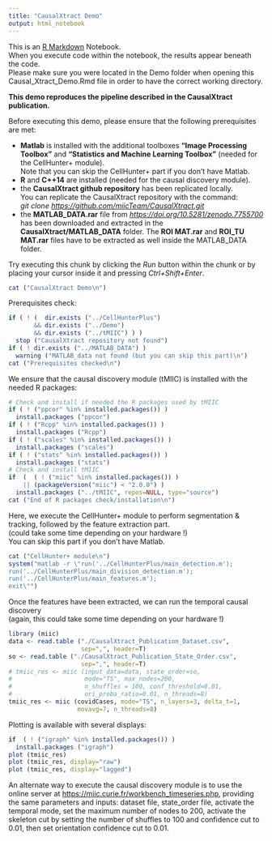 ---
title: "CausalXtract Demo"
output: html_notebook
---

This is an [R Markdown](http://rmarkdown.rstudio.com) Notebook.\
When you execute code within the notebook, the results appear beneath the code.\
Please make sure you were located in the Demo folder when opening this Causal_Xtract_Demo.Rmd file in order to have the correct working directory.

**This demo reproduces the pipeline described in the CausalXtract publication.**

Before executing this demo, please ensure that the following prerequisites are met:

-   **Matlab** is installed with the additional toolboxes **"Image Processing Toolbox"** and **"Statistics and Machine Learning Toolbox"** (needed for the CellHunter+ module).\
    Note that you can skip the CellHunter+ part if you don't have Matlab.\
-   **R** and **C++14** are installed (needed for the causal discovery module).\
-   the **CausalXtract github repository** has been replicated locally.\
    You can replicate the CausalXtract repository with the command:\
    *git clone <https://github.com/miicTeam/CausalXtract.git>*\
-   the **MATLAB_DATA.rar** file from [*https://doi.org/10.5281/zenodo.7755700*](https://doi.org/10.5281/zenodo.7755700){.uri} has been downloaded and extracted in the **CausalXtract/MATLAB_DATA** folder. The **ROI MAT.rar** and **ROI_TU MAT.rar** files have to be extracted as well inside the MATLAB_DATA folder.

Try executing this chunk by clicking the *Run* button within the chunk or by placing your cursor inside it and pressing *Ctrl+Shift+Enter*.

```{r}
cat ("CausalXtract Demo\n")
```

Prerequisites check:

```{r}
if ( ! (  dir.exists ("../CellHunterPlus")
       && dir.exists ("../Demo")
       && dir.exists ("../tMIIC") ) ) 
  stop ("CausalXtract repository not found")
if ( ! dir.exists ("../MATLAB_DATA") )
  warning ("MATLAB_data not found (but you can skip this part)\n")
cat ("Prerequisites checked\n")
```

We ensure that the causal discovery module (tMIIC) is installed with the needed R packages:

```{r}
# Check and install if needed the R packages used by tMIIC
if ( ! ("ppcor" %in% installed.packages()) )
  install.packages ("ppcor") 
if ( ! ("Rcpp" %in% installed.packages()) )
  install.packages ("Rcpp") 
if ( ! ("scales" %in% installed.packages()) )
  install.packages ("scales") 
if ( ! ("stats" %in% installed.packages()) )
  install.packages ("stats") 
# Check and install tMIIC
if  (  ( ! ("miic" %in% installed.packages()) )
    || (packageVersion("miic") < "2.0.0") ) 
  install.packages ("../tMIIC", repos=NULL, type="source") 
cat ("End of R packages check/installation\n")
```

Here, we execute the CellHunter+ module to perform segmentation & tracking, followed by the feature extraction part.\
(could take some time depending on your hardware !)\
You can skip this part if you don't have Matlab.

```{r}
cat ("CellHunter+ module\n")
system("matlab -r \"run('../CellHunterPlus/main_detection.m');
run('../CellHunterPlus/main_division_detection.m'); 
run('../CellHunterPlus/main_features.m');
exit\"")
```

Once the features have been extracted, we can run the temporal causal discovery\
(again, this could take some time depending on your hardware !)

```{r}
library (miic)
data <- read.table ("./CausalXtract_Publication_Dataset.csv", 
                    sep=",", header=T)
so <- read.table ("./CausalXtract_Publication_State_Order.csv", 
                    sep=",", header=T)
# tmiic_res <- miic (input_data=data, state_order=so, 
#                    mode="TS", max_nodes=200,
#                    n_shuffles = 100, conf_threshold=0.01, 
#                    ori_proba_ratio=0.01, n_threads=8)
tmiic_res <- miic (covidCases, mode="TS", n_layers=3, delta_t=1, 
                   movavg=7, n_threads=8)
```

Plotting is available with several displays:

```{r}
if  ( ! ("igraph" %in% installed.packages()) )
  install.packages ("igraph") 
plot (tmiic_res)
plot (tmiic_res, display="raw")
plot (tmiic_res, display="lagged")
```

An alternate way to execute the causal discovery module is to use the online server at <https://miic.curie.fr/workbench_timeseries.php>, providing the same parameters and inputs: dataset file, state_order file, activate the temporal mode, set the maximum number of nodes to 200, activate the skeleton cut by setting the number of shuffles to 100 and confidence cut to 0.01, then set orientation confidence cut to 0.01.
